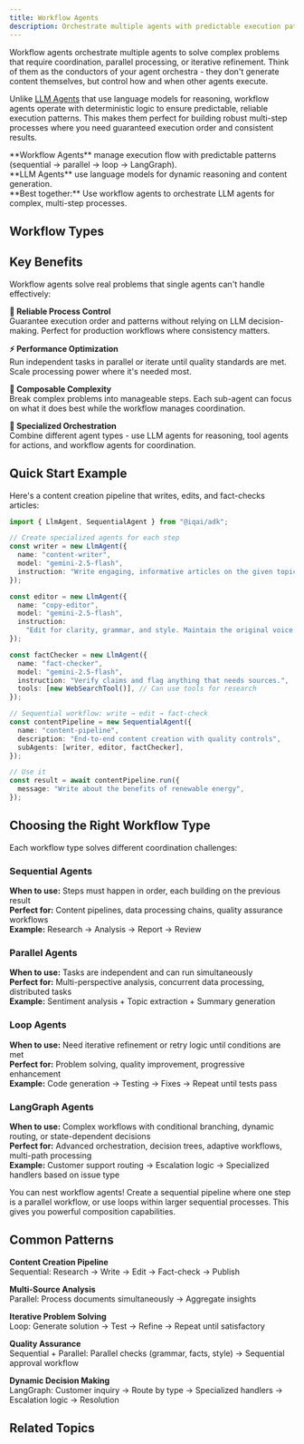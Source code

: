 ```yaml
---
title: Workflow Agents
description: Orchestrate multiple agents with predictable execution patterns
---
```



Workflow agents orchestrate multiple agents to solve complex problems that require coordination, parallel processing, or iterative refinement. Think of them as the conductors of your agent orchestra - they don't generate content themselves, but control how and when other agents execute.

Unlike [LLM Agents](/docs/framework/agents/llm-agents) that use language models for reasoning, workflow agents operate with deterministic logic to ensure predictable, reliable execution patterns. This makes them perfect for building robust multi-step processes where you need guaranteed execution order and consistent results.

<Callout type="info" title="Workflow vs LLM Agents">
  **Workflow Agents** manage execution flow with predictable patterns
  (sequential → parallel → loop → LangGraph).
  <br />
  **LLM Agents** use language models for dynamic reasoning and content
  generation.
  <br />
  **Best together:** Use workflow agents to orchestrate LLM agents for complex,
  multi-step processes.
</Callout>

## Workflow Types

<Cards>
  <Card
    title="Sequential Agent"
    description="Execute agents one after another in a specific order"
    href="/docs/framework/agents/workflow-agents/sequential-agents"
  />
  <Card
    title="Parallel Agent"
    description="Run multiple agents simultaneously for faster processing"
    href="/docs/framework/agents/workflow-agents/parallel-agents"
  />
  
  <Card
    title="Loop Agent"
    description="Repeat agent execution until conditions are met"
    href="/docs/framework/agents/workflow-agents/loop-agents"
  />

  <Card
    title="LangGraph Agent"
    description="Complex workflows with conditional branching and dynamic routing"
    href="/docs/framework/agents/workflow-agents/langgraph-agents"
  />
</Cards>

## Key Benefits

Workflow agents solve real problems that single agents can't handle effectively:

**🔄 Reliable Process Control**  
Guarantee execution order and patterns without relying on LLM decision-making. Perfect for production workflows where consistency matters.

**⚡ Performance Optimization**  
Run independent tasks in parallel or iterate until quality standards are met. Scale processing power where it's needed most.

**🧩 Composable Complexity**  
Break complex problems into manageable steps. Each sub-agent can focus on what it does best while the workflow manages coordination.

**🎯 Specialized Orchestration**  
Combine different agent types - use LLM agents for reasoning, tool agents for actions, and workflow agents for coordination.

## Quick Start Example

Here's a content creation pipeline that writes, edits, and fact-checks articles:

```typescript
import { LlmAgent, SequentialAgent } from "@iqai/adk";

// Create specialized agents for each step
const writer = new LlmAgent({
  name: "content-writer",
  model: "gemini-2.5-flash",
  instruction: "Write engaging, informative articles on the given topic.",
});

const editor = new LlmAgent({
  name: "copy-editor",
  model: "gemini-2.5-flash",
  instruction:
    "Edit for clarity, grammar, and style. Maintain the original voice.",
});

const factChecker = new LlmAgent({
  name: "fact-checker",
  model: "gemini-2.5-flash",
  instruction: "Verify claims and flag anything that needs sources.",
  tools: [new WebSearchTool()], // Can use tools for research
});

// Sequential workflow: write → edit → fact-check
const contentPipeline = new SequentialAgent({
  name: "content-pipeline",
  description: "End-to-end content creation with quality controls",
  subAgents: [writer, editor, factChecker],
});

// Use it
const result = await contentPipeline.run({
  message: "Write about the benefits of renewable energy",
});
```

## Choosing the Right Workflow Type

Each workflow type solves different coordination challenges:

### Sequential Agents

**When to use:** Steps must happen in order, each building on the previous result  
**Perfect for:** Content pipelines, data processing chains, quality assurance workflows  
**Example:** Research → Analysis → Report → Review

### Parallel Agents

**When to use:** Tasks are independent and can run simultaneously  
**Perfect for:** Multi-perspective analysis, concurrent data processing, distributed tasks  
**Example:** Sentiment analysis + Topic extraction + Summary generation

### Loop Agents

**When to use:** Need iterative refinement or retry logic until conditions are met  
**Perfect for:** Problem solving, quality improvement, progressive enhancement  
**Example:** Code generation → Testing → Fixes → Repeat until tests pass

### LangGraph Agents

**When to use:** Complex workflows with conditional branching, dynamic routing, or state-dependent decisions  
**Perfect for:** Advanced orchestration, decision trees, adaptive workflows, multi-path processing  
**Example:** Customer support routing → Escalation logic → Specialized handlers based on issue type

<Callout type="info" title="Pro Tip: Combine Workflow Types">
  You can nest workflow agents! Create a sequential pipeline where one step is a
  parallel workflow, or use loops within larger sequential processes. This gives
  you powerful composition capabilities.
</Callout>

## Common Patterns

**Content Creation Pipeline**  
Sequential: Research → Write → Edit → Fact-check → Publish

**Multi-Source Analysis**  
Parallel: Process documents simultaneously → Aggregate insights

**Iterative Problem Solving**  
Loop: Generate solution → Test → Refine → Repeat until satisfactory

**Quality Assurance**  
Sequential + Parallel: Parallel checks (grammar, facts, style) → Sequential approval workflow

**Dynamic Decision Making**  
LangGraph: Customer inquiry → Route by type → Specialized handlers → Escalation logic → Resolution

## Related Topics

<Cards>
  <Card
    title="🤖 LLM Agents"
    description="The building blocks that workflow agents orchestrate"
    href="/docs/framework/agents/llm-agents"
  />
  
  <Card
    title="🏗️ Agent Builder"
    description="Fluent API for creating workflow agents quickly"
    href="/docs/framework/agents/agent-builder"
  />

  <Card
    title="🧠 Sessions & Memory"
    description="How agents share state and data in workflows"
    href="/docs/framework/sessions"
  />
</Cards>
